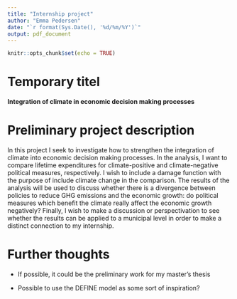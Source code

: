 ```yaml
---
title: "Internship project"
author: "Emma Pedersen"
date: "`r format(Sys.Date(), '%d/%m/%Y')`"
output: pdf_document
---
```


```r
knitr::opts_chunk$set(echo = TRUE)
```

# Temporary titel

**Integration of climate in economic decision making processes**

# Preliminary project description

In this project I seek to investigate how to strengthen the integration of climate into economic decision making processes. In the analysis, I want to compare lifetime expenditures for climate-positive and climate-negative political measures, respectively. I wish to include a damage function with the purpose of include climate change in the comparison. The results of the analysis will be used to discuss whether there is a divergence between policies to reduce GHG emissions and the economic growth: do political measures which benefit the climate really affect the economic growth negatively? Finally, I wish to make a discussion or perspectivation to see whether the results can be applied to a municipal level in order to make a distinct connection to my internship.

# Further thoughts

-   If possible, it could be the preliminary work for my master's thesis

-   Possible to use the DEFINE model as some sort of inspiration?
